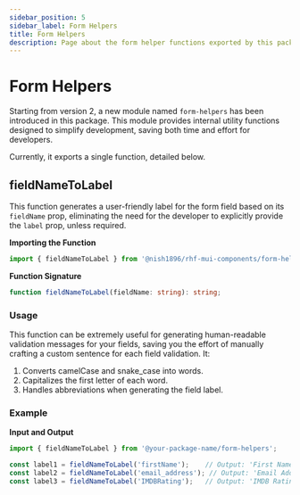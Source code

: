 ```yaml
---
sidebar_position: 5
sidebar_label: Form Helpers
title: Form Helpers
description: Page about the form helper functions exported by this package. 
---
```


# Form Helpers

Starting from version 2, a new module named `form-helpers` has been introduced
in this package. This module provides internal utility functions designed to
simplify development, saving both time and effort for developers.

Currently, it exports a single function, detailed below.

## fieldNameToLabel

This function generates a user-friendly label for the form field based on its
`fieldName` prop, eliminating the need for the developer to explicitly
provide the `label` prop, unless required.

**Importing the Function**

```js
import { fieldNameToLabel } from '@nish1896/rhf-mui-components/form-helpers';
```

**Function Signature**

```ts
function fieldNameToLabel(fieldName: string): string;
```

### Usage

This function can be extremely useful for generating human-readable validation
messages for your fields, saving you the effort of manually crafting a custom
sentence for each field validation. It:

1. Converts camelCase and snake_case into words.
2. Capitalizes the first letter of each word.
3. Handles abbreviations when generating the field label.

### Example

**Input and Output**

```js
import { fieldNameToLabel } from '@your-package-name/form-helpers';

const label1 = fieldNameToLabel('firstName');    // Output: 'First Name'
const label2 = fieldNameToLabel('email_address'); // Output: 'Email Address'
const label3 = fieldNameToLabel('IMDBRating');   // Output: 'IMDB Rating'
```